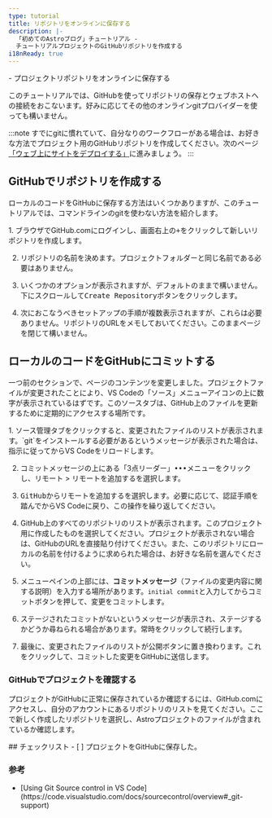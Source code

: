 ```yaml
---
type: tutorial
title: リポジトリをオンラインに保存する
description: |-
  「初めてのAstroブログ」チュートリアル -
  チュートリアルプロジェクトのGitHubリポジトリを作成する
i18nReady: true
---
```


<PreCheck>
  - プロジェクトリポジトリをオンラインに保存する
</PreCheck>

このチュートリアルでは、GitHubを使ってリポジトリの保存とウェブホストへの接続をおこないます。好みに応じてその他のオンラインgitプロバイダーを使っても構いません。

:::note
すでにgitに慣れていて、自分なりのワークフローがある場合は、お好きな方法でプロジェクト用のGitHubリポジトリを作成してください。次のページ[「ウェブ上にサイトをデプロイする」](/ja/tutorial/1-setup/5/)に進みましょう。
:::

## GitHubでリポジトリを作成する

ローカルのコードをGitHubに保存する方法はいくつかありますが、このチュートリアルでは、コマンドラインのgitを使わない方法を紹介します。

<Steps>
1. ブラウザでGitHub.comにログインし、画面右上の<kbd>+</kbd>をクリックして新しいリポジトリを作成します。

2. リポジトリの名前を決めます。プロジェクトフォルダーと同じ名前である必要はありません。

3. いくつかのオプションが表示されますが、デフォルトのままで構いません。下にスクロールして<kbd>Create Repository</kbd>ボタンをクリックします。

4. 次におこなうべきセットアップの手順が複数表示されますが、これらは必要ありません。リポジトリのURLをメモしておいてください。このままページを閉じて構いません。
</Steps>

## ローカルのコードをGitHubにコミットする

一つ前のセクションで、ページのコンテンツを変更しました。プロジェクトファイルが変更されたことにより、VS Codeの「ソース」メニューアイコンの上に数字が表示されているはずです。このソースタブは、GitHub上のファイルを更新するために定期的にアクセスする場所です。

<Steps>
1. ソース管理タブをクリックすると、変更されたファイルのリストが表示されます。`git`をインストールする必要があるというメッセージが表示された場合は、指示に従ってからVS Codeをリロードします。

2. コミットメッセージの上にある「3点リーダー」<kbd>•••</kbd>メニューをクリックし、<kbd>リモート</kbd> > <kbd>リモートを追加する</kbd>を選択します。

3. <kbd>GitHubからリモートを追加する</kbd>を選択します。必要に応じて、認証手順を踏んでからVS Codeに戻り、この操作を繰り返してください。

4. GitHub上のすべてのリポジトリのリストが表示されます。このプロジェクト用に作成したものを選択してください。プロジェクトが表示されない場合は、GitHubのURLを直接貼り付けてください。また、このリポジトリにローカルの名前を付けるように求められた場合は、お好きな名前を選んでください。

5. メニューペインの上部には、**コミットメッセージ**（ファイルの変更内容に関する説明）を入力する場所があります。`initial commit`と入力してから<kbd>コミット</kbd>ボタンを押して、変更をコミットします。

6. ステージされたコミットがないというメッセージが表示され、ステージするかどうか尋ねられる場合があります。<kbd>常時</kbd>をクリックして続行します。

7. 最後に、変更されたファイルのリストが<kbd>公開</kbd>ボタンに置き換わります。これをクリックして、コミットした変更をGitHubに送信します。
</Steps>

### GitHubでプロジェクトを確認する

プロジェクトがGitHubに正常に保存されているか確認するには、GitHub.comにアクセスし、自分のアカウントにあるリポジトリのリストを見てください。ここで新しく作成したリポジトリを選択し、Astroプロジェクトのファイルが含まれているか確認します。




<Box icon="check-list">
## チェックリスト

<Checklist>
- [ ] プロジェクトをGitHubに保存した。
</Checklist>
</Box>

### 参考

- <p>[Using Git Source control in VS Code](https://code.visualstudio.com/docs/sourcecontrol/overview#_git-support) <Badge class="neutral-badge" text="外部サイト" /></p>
